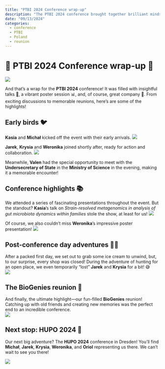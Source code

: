```yaml
---
title: "PTBI 2024 Conference wrap-up"
description: "The PTBI 2024 conference brought together brilliant minds 🧠, exciting discussions 💬, and memorable moments with colleagues 🤝. From insightful talks 🎤 to fun reunions 🎉, here's a look back at the highlights!"
date: "09/13/2024"
categories:
  - conference
  - PTBI
  - Poland
  - reunion
---
```


# 🎉 PTBI 2024 Conference wrap-up 🎉

![](../fig/posts/2024_09_13/DSC_3570.jpeg)

And that’s a wrap for the **PTBI 2024** conference! It was filled with insightful talks 🎤, a vibrant poster session 📊, and, of course, great company 🤝. From exciting discussions to memorable reunions, here's are some of the highlights!

## Early birds 🐦

**Kasia** and **Michał** kicked off the event with their early arrivals.
![](../fig/posts/2024_09_13/20240911_105057.jpg)

**Jarek**, **Krysia** and **Weronika** joined shortly after, ready for action and collaboration.
![](../fig/posts/2024_09_13/DSC_3553.jpeg)

Meanwhile, **Valen** had the special opportunity to meet with the **Undersecretary of State** in the **Ministry of Science** in the evening, making it a memorable encounter!
<!-- ![](../fig/posts/2024_09_13/) -->

## Conference highlights 📚

We attended a series of fascinating presentations throughout the event. But the standout? **Kasia**'s talk on *Strain-resolved metagenomics in analysis of gut microbiota dynamics within families* stole the show, at least for us!
![](../fig/posts/2024_09_13/20240911_134135.jpg)

Of course, we also couldn't miss **Weronika**'s impressive poster presentation!
![](../fig/posts/2024_09_13/DSC_3555.JPG)

## Post-conference day adventures 🌆🍦

After a packed first day, we set out to grab some ice cream to unwind, but, to our surprise, every shop was closed! During the adventure of hunting for an open place, we even temporarily "lost" **Jarek** and **Krysia** for a bit! 😅  
![](../fig/posts/2024_09_13/IMG_6685.jpeg)

## The BioGenies reunion 🎊

And finally, the ultimate highlight—our fun-filled **BioGenies** reunion! Catching up with old friends and creating new memories was the perfect end to an incredible conference.  
![](../fig/posts/2024_09_13/DSC_3587.JPG)

## Next stop: HUPO 2024 🚀

Our next big adventure? The **HUPO 2024** conference in Dresden! You’ll find **Michał**, **Jarek**, **Krysia**, **Weronika**, and **Oriol** representing us there.
We can't wait to see you there!

![](../fig/posts/2024_09_13/Email_webbanner_500x230Pixel.jpg)

